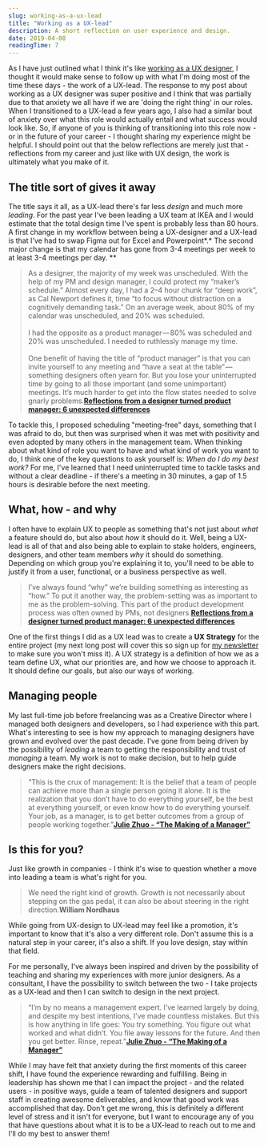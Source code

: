```yaml
---
slug: working-as-a-ux-lead
title: "Working as a UX-lead"
description: A short reflection on user experience and design.
date: 2019-04-08
readingTime: 7
---
```


As I have just outlined what I think it's like <a href="/uxdesigner/">working as a UX designer</a>, I thought it would make sense to follow up with what I'm doing most of the time these days - the work of a UX-lead. The response to my post about working as a UX designer was super positive and I think that was partially due to that anxiety we all have if we are 'doing the right thing' in our roles. When I transitioned to a UX-lead a few years ago, I also had a similar bout of anxiety over what this role would actually entail and what success would look like. So, if anyone of you is thinking of transitioning into this role now - or in the future of your career - I thought sharing my experience might be helpful. I should point out that the below reflections are merely just that - reflections from my career and just like with UX design, the work is ultimately what you make of it.

## The title sort of gives it away

The title says it all, as a UX-lead there's far less *design* and much more *leading.* For the past year I've been leading a UX team at IKEA and I would estimate that the total design time I've spent is probably less than 80 hours. A first change in my workflow between being a UX-designer and a UX-lead is that I've had to swap Figma out for Excel and Powerpoint*.* The second major change is that my calendar has gone from 3-4 meetings per week to at least 3-4 meetings per day.  **

>As a designer, the majority of my week was unscheduled. With the help of my PM and design manager, I could protect my “maker’s schedule.” Almost every day, I had a 2–4 hour chunk for “deep work”, as Cal Newport defines it, time “to focus without distraction on a cognitively demanding task.” On an average week, about 80% of my calendar was unscheduled, and 20% was scheduled.<br /><br />I had the opposite as a product manager — 80% was scheduled and 20% was unscheduled. I needed to ruthlessly manage my time.<br /><br />One benefit of having the title of “product manager” is that you can invite yourself to any meeting and “have a seat at the table” — something designers often yearn for. But you lose your uninterrupted time by going to all those important (and some unimportant) meetings. It’s much harder to get into the flow states needed to solve gnarly problems.**<a href="https://uxdesign.cc/reflections-from-a-designer-turned-product-manager-6-unexpected-differences-23b81a20388c?ref=webdesignernews.com">Reflections from a designer turned product manager: 6 unexpected differences</a>**

To tackle this, I proposed scheduling "meeting-free" days, something that I was afraid to do, but then was surprised when it was met with positivity and even adopted by many others in the management team. When thinking about what kind of role you want to have and what kind of work you want to do, I think one of the key questions to ask yourself is: *When do I do my best work?* For me, I've learned that I need uninterrupted time to tackle tasks and without a clear deadline - if there's a meeting in 30 minutes, a gap of 1.5 hours is desirable before the next meeting.

## What, how - and why

I often have to explain UX to people as something that's not just about *what* a feature should do, but also about *how* it should do it. Well, being a UX-lead is all of that and also being able to explain to stake holders, engineers, designers, and other team members *why* it should do something. Depending on which group you're explaining it to, you'll need to be able to justify it from a user, functional, or a business perspective as well.

>I’ve always found “why” we’re building something as interesting as “how.” To put it another way, the problem-setting was as important to me as the problem-solving. This part of the product development process was often owned by PMs, not designers.**<a href="https://uxdesign.cc/reflections-from-a-designer-turned-product-manager-6-unexpected-differences-23b81a20388c">Reflections from a designer turned product manager: 6 unexpected differences</a>**

One of the first things I did as a UX lead was to create a **UX Strategy** for the entire project (my next long post will cover this so sign up for <a href="/newsletter">my newsletter</a> to make sure you won't miss it). A UX strategy is a definition of how we as a team define UX, what our priorities are, and how we choose to approach it. It should define our goals, but also our ways of working.

## Managing people

My last full-time job before freelancing was as a Creative Director where I managed both designers and developers, so I had experience with this part. What's interesting to see is how my approach to managing designers have grown and evolved over the past decade. I've gone from being driven by the possibility of *leading* a team to getting the responsibility and trust of *managing* a team. My work is not to make decision, but to help guide designers make the right decisions.

>“This is the crux of management: It is the belief that a team of people can achieve more than a single person going it alone. It is the realization that you don’t have to do everything yourself, be the best at everything yourself, or even know how to do everything yourself. Your job, as a manager, is to get better outcomes from a group of people working together.”**<a href="https://juliezhuo.com/book/manager.html">Julie Zhuo - “The Making of a Manager”</a>**

## Is this for you?

Just like growth in companies - I think it's wise to question whether a move into leading a team is what's right for you.

>We need the right kind of growth. Growth is not necessarily about stepping on the gas pedal, it can also be about steering in the right direction.**William Nordhaus**

While going from UX-design to UX-lead may feel like a promotion, it's important to know that it's also a very different role. Don't assume this is a natural step in your career, it's also a shift. If you love design, stay within that field.

For me personally, I've always been inspired and driven by the possibility of teaching and sharing my experiences with more junior designers. As a consultant, I have the possibility to switch between the two - I take projects as a UX-lead and then I can switch to design in the next project.

>“I’m by no means a management expert. I’ve learned largely by doing, and despite my best intentions, I’ve made countless mistakes. But this is how anything in life goes: You try something. You figure out what worked and what didn’t. You file away lessons for the future. And then you get better. Rinse, repeat.”**<a href="https://juliezhuo.com/book/manager.html">Julie Zhuo - “The Making of a Manager”</a>**

While I may have felt that anxiety during the first moments of this career shift, I have found the experience rewarding and fulfilling. Being in leadership has shown me that I can impact the project - and the related users - in positive ways, guide a team of talented designers and support staff in creating awesome deliverables, and know that good work was accomplished that day. Don't get me wrong, this is definitely a different level of stress and it isn't for everyone, but I want to encourage any of you that have questions about what it is to be a UX-lead to reach out to me and I'll do my best to answer them!
